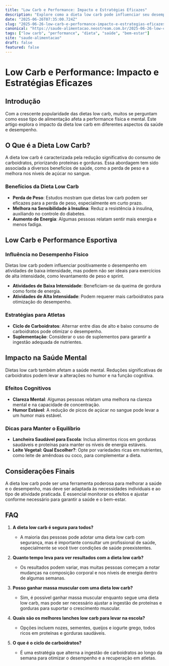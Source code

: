 ```yaml
---
title: "Low Carb e Performance: Impacto e Estratégias Eficazes"
description: "Explore como a dieta low carb pode influenciar seu desempenho físico e mental, com dicas práticas e dados relevantes."
date: "2025-06-26T07:35:00.724Z"
slug: "2025-06-26-low-carb-e-performance-impacto-e-estrategias-eficazes"
canonical: "https://saude-alimentacao.neostream.com.br/2025-06-26-low-carb-e-performance-impacto-e-estrategias-eficazes"
tags: ["low carb", "performance", "dieta", "saúde", "bem-estar"]
site: "saude-alimentacao"
draft: false
featured: false
---
```


# Low Carb e Performance: Impacto e Estratégias Eficazes

## Introdução

Com a crescente popularidade das dietas low carb, muitos se perguntam como esse tipo de alimentação afeta a performance física e mental. Este artigo explora o impacto da dieta low carb em diferentes aspectos da saúde e desempenho.

## O Que é a Dieta Low Carb?

A dieta low carb é caracterizada pela redução significativa do consumo de carboidratos, priorizando proteínas e gorduras. Essa abordagem tem sido associada a diversos benefícios de saúde, como a perda de peso e a melhora nos níveis de açúcar no sangue.

### Benefícios da Dieta Low Carb

- **Perda de Peso**: Estudos mostram que dietas low carb podem ser eficazes para a perda de peso, especialmente em curto prazo.
- **Melhora na Sensibilidade à Insulina**: Reduz a resistência à insulina, auxiliando no controle do diabetes.
- **Aumento de Energia**: Algumas pessoas relatam sentir mais energia e menos fadiga.

## Low Carb e Performance Esportiva

### Influência no Desempenho Físico

Dietas low carb podem influenciar positivamente o desempenho em atividades de baixa intensidade, mas podem não ser ideais para exercícios de alta intensidade, como levantamento de peso e sprint.

- **Atividades de Baixa Intensidade**: Beneficiam-se da queima de gordura como fonte de energia.
- **Atividades de Alta Intensidade**: Podem requerer mais carboidratos para otimização do desempenho.

### Estratégias para Atletas

- **Ciclo de Carboidratos**: Alternar entre dias de alto e baixo consumo de carboidratos pode otimizar o desempenho.
- **Suplementação**: Considerar o uso de suplementos para garantir a ingestão adequada de nutrientes.

## Impacto na Saúde Mental

Dietas low carb também afetam a saúde mental. Reduções significativas de carboidratos podem levar a alterações no humor e na função cognitiva.

### Efeitos Cognitivos

- **Clareza Mental**: Algumas pessoas relatam uma melhora na clareza mental e na capacidade de concentração.
- **Humor Estável**: A redução de picos de açúcar no sangue pode levar a um humor mais estável.

### Dicas para Manter o Equilíbrio

- **Lancheira Saudável para Escola**: Inclua alimentos ricos em gorduras saudáveis e proteínas para manter os níveis de energia estáveis.
- **Leite Vegetal: Qual Escolher?**: Opte por variedades ricas em nutrientes, como leite de amêndoas ou coco, para complementar a dieta.

## Considerações Finais

A dieta low carb pode ser uma ferramenta poderosa para melhorar a saúde e o desempenho, mas deve ser adaptada às necessidades individuais e ao tipo de atividade praticada. É essencial monitorar os efeitos e ajustar conforme necessário para garantir a saúde e o bem-estar.

## FAQ

1. **A dieta low carb é segura para todos?**
   - A maioria das pessoas pode adotar uma dieta low carb com segurança, mas é importante consultar um profissional de saúde, especialmente se você tiver condições de saúde preexistentes.

2. **Quanto tempo leva para ver resultados com a dieta low carb?**
   - Os resultados podem variar, mas muitas pessoas começam a notar mudanças na composição corporal e nos níveis de energia dentro de algumas semanas.

3. **Posso ganhar massa muscular com uma dieta low carb?**
   - Sim, é possível ganhar massa muscular enquanto segue uma dieta low carb, mas pode ser necessário ajustar a ingestão de proteínas e gorduras para suportar o crescimento muscular.

4. **Quais são os melhores lanches low carb para levar na escola?**
   - Opções incluem nozes, sementes, queijos e iogurte grego, todos ricos em proteínas e gorduras saudáveis.

5. **O que é o ciclo de carboidratos?**
   - É uma estratégia que alterna a ingestão de carboidratos ao longo da semana para otimizar o desempenho e a recuperação em atletas.